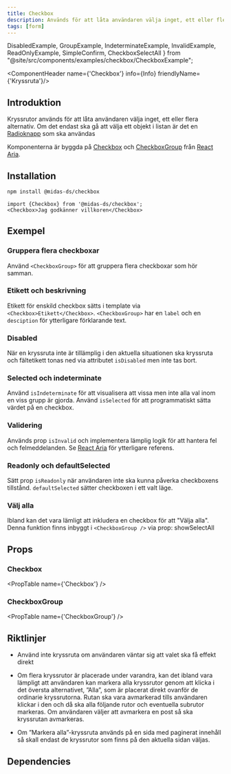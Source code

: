 ```yaml
---
title: Checkbox
description: Används för att låta användaren välja inget, ett eller flera alternativ.
tags: [form]
---
```


  DisabledExample,
  GroupExample,
  IndeterminateExample, InvalidExample, ReadOnlyExample,
  SimpleConfirm,
  CheckboxSelectAll
} from "@site/src/components/examples/checkbox/CheckboxExample";

<ComponentHeader name={'Checkbox'} info={Info} friendlyName={'Kryssruta'}/>

## Introduktion

Kryssrutor används för att låta användaren välja inget, ett eller flera alternativ. Om det endast ska gå att välja ett objekt i listan är det en [Radioknapp](./radio.mdx) som ska användas

Komponenterna är byggda på [Checkbox](https://react-spectrum.adobe.com/react-aria/Checkbox.html) och
[CheckboxGroup](https://react-spectrum.adobe.com/react-aria/CheckboxGroup.html) från [React Aria](https://react-spectrum.adobe.com/react-aria/components.html).

## Installation

```bash npm2yarn
npm install @midas-ds/checkbox
```
```tsx
import {Checkbox} from '@midas-ds/checkbox';
<Checkbox>Jag godkänner villkoren</Checkbox>
```

## Exempel
<SimpleConfirm />

### Gruppera flera checkboxar

Använd `<CheckboxGroup>` för att gruppera flera checkboxar som hör samman.

<GroupExample/>


### Etikett och beskrivning

Etikett för enskild checkbox sätts i template via `<Checkbox>Etikett</Checkbox>`. `<CheckboxGroup>` har en `label` och en `desciption` för ytterligare förklarande text.

<InfoBanner type="info" title="Info" message="Fältetikett ska inledas med en stor bokstav och inte följas av punkt." />

### Disabled

När en kryssruta inte är tillämplig i den aktuella situationen ska kryssruta och fältetikett tonas ned via attributet `isDisabled` men inte tas bort.

<DisabledExample/>


### Selected och indeterminate

Använd `isIndeterminate` för att visualisera att vissa men inte alla val inom en viss grupp är gjorda.
Använd `isSelected` för att programmatiskt sätta värdet på en checkbox.

<IndeterminateExample/>

### Validering

Används prop `isInvalid` och implementera lämplig logik för att hantera fel och felmeddelanden. Se [React Aria](https://react-spectrum.adobe.com/react-aria/CheckboxGroup.html#validation)
för ytterligare referens.

<InvalidExample/>

### Readonly och defaultSelected

Sätt prop `isReadonly` när användaren inte ska kunna påverka checkboxens tillstånd. `defaultSelected` sätter checkboxen i ett
valt läge.

<ReadOnlyExample/>

### Välj alla
Ibland kan det vara lämligt att inkludera en checkbox för att "Välja alla". Denna funktion finns inbyggt i `<CheckboxGroup />` via prop: showSelectAll
<CheckboxSelectAll />


## Props

### Checkbox

<PropTable name={'Checkbox'} />

### CheckboxGroup

<PropTable name={'CheckboxGroup'} />


## Riktlinjer

- Använd inte kryssruta om användaren väntar sig att valet ska få effekt direkt

- Om flera kryssrutor är placerade under varandra, kan det ibland vara lämpligt att användaren kan markera alla kryssrutor
genom att klicka i det översta alternativet, ”Alla”, som är placerat direkt ovanför de ordinarie kryssrutorna.
Rutan ska vara avmarkerad tills användaren klickar i den och då ska alla följande rutor och eventuella subrutor markeras.
Om användaren väljer att avmarkera en post så ska kryssrutan avmarkeras.

- Om ”Markera alla”-kryssruta används på en sida med paginerat innehåll så skall endast de kryssrutor som finns på den aktuella sidan väljas.

## Dependencies

<ComponentFooter info={Info}/>